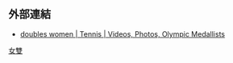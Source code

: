 {{Navbox
| name = 奧運網球女雙金牌
| title = [[File:Olympic rings.svg|30px]] [[奧林匹克運動會網球比賽]]－女子雙打金牌（1988年以後）
| titlestyle = background:gold
| liststyle = text-align:left;
| listclass = plainlist
| list1 = {{div col|colwidth=20em}}
*[[1988年夏季奧林匹克運動會網球比賽|1988]]：{{flagicon|USA}} [[:en:Zina Garrison|加里森]]/[[:en:Pam Shriver|施瑞芙]] 
*[[1992年夏季奧林匹克運動會網球比賽|1992]]：{{flagicon|USA}} [[:en:Gigi Fernández|吉吉·費爾南德斯]]/[[瑪麗·喬·費爾南德斯]]
*[[1996年夏季奧林匹克運動會網球比賽|1996]]：{{flagicon|USA}} [[:en:Gigi Fernández|吉吉·費爾南德斯]]/[[瑪麗·喬·費爾南德斯]]
*[[2000年夏季奧林匹克運動會網球比賽|2000]]：{{flagicon|USA}} [[塞雷娜·威廉姆斯|小威廉姆斯]]/[[维纳斯·威廉姆斯|大威廉姆斯]]
*[[2004年夏季奧林匹克運動會網球比賽|2004]]：{{flagicon|CHN}} [[孫甜甜|孙甜甜]]/[[李婷 (網球運動員)|李婷]] 
*[[2008年夏季奧林匹克運動會網球比賽|2008]]：{{flagicon|USA}} [[塞雷娜·威廉姆斯|小威廉姆斯]]/[[维纳斯·威廉姆斯|大威廉姆斯]]
*[[2012年夏季奧林匹克運動會網球比賽|2012]]：{{flagicon|USA}} [[塞雷娜·威廉姆斯|小威廉姆斯]]/[[维纳斯·威廉姆斯|大威廉姆斯]] 
*[[2016年夏季奧林匹克運動會網球比賽|2016]]：{{flagicon|RUS}} [[葉卡捷琳娜·馬卡洛娃|馬卡洛娃]]/[[艾蓮娜·費絲蓮娜|費絲蓮娜]]
*[[2020年夏季奧林匹克運動會網球比賽|2020]]：{{flagicon|CZE}} [[巴博拉·克雷吉茨科娃|克雷吉茨科娃]]/[[凱特琳娜·絲妮柯娃|絲妮柯娃]] 
{{div col end}}
}}<noinclude>
== 外部連結 ==
* {{en icon}} [http://www.olympic.org/tennis-doubles-women doubles women | Tennis | Videos, Photos, Olympic Medallists]

[[Category:奧林匹克運動會網球比賽冠軍模板|女雙]]
</noinclude>